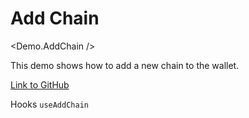 
# Add Chain

<Demo.AddChain />

This demo shows how to add a new chain to the wallet.

[Link to GitHub](https://github.com/apibara/starknet-react/blob/main/docs/components/demo/add-chain.tsx)

Hooks
`useAddChain`
